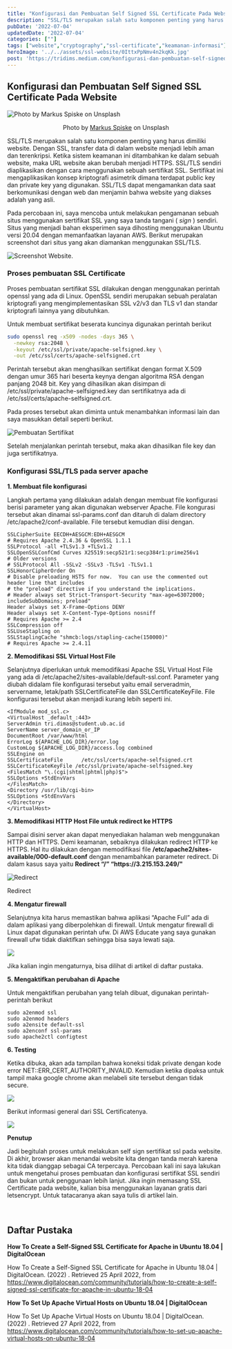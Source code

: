 ```yaml
---
title: "Konfigurasi dan Pembuatan Self Signed SSL Certificate Pada Website"
description: "SSL/TLS merupakan salah satu komponen penting yang harus dimiliki website. Dengan SSL, transfer data di dalam website menjadi lebih aman dan terenkripsi. Ketika sistem keamanan ini ditambahkan ke dalam sebuah website, maka URL website akan berubah menjadi HTTPS."
pubDate: '2022-07-04'
updatedDate: '2022-07-04'
categories: [""]
tags: ["website","cryptography","ssl-certificate","keamanan-informasi"]
heroImage: '../../assets/ssl-website/0IttxPpNmv4n2kqKk.jpg'
post: 'https://tridims.medium.com/konfigurasi-dan-pembuatan-self-signed-ssl-certificate-pada-website-ssl-website'
---
```


## Konfigurasi dan Pembuatan Self Signed SSL Certificate Pada Website


![Photo by [Markus Spiske](https://unsplash.com/@markusspiske?utm_source=medium&utm_medium=referral) on Unsplash](../../assets/ssl-website/0IttxPpNmv4n2kqKk.jpg)

<div align="center">
  Photo by <a href="https://unsplash.com/@markusspiske?utm_source=medium&utm_medium=referral">Markus Spiske</a> on Unsplash
</div>

SSL/TLS merupakan salah satu komponen penting yang harus dimiliki website\. Dengan SSL, transfer data di dalam website menjadi lebih aman dan terenkripsi\. Ketika sistem keamanan ini ditambahkan ke dalam sebuah website, maka URL website akan berubah menjadi HTTPS\. SSL/TLS sendiri diaplikasikan dengan cara menggunakan sebuah sertifikat SSL\. Sertifikat ini mengaplikasikan konsep kriptografi asimetrik dimana terdapat public key dan private key yang digunakan\. SSL/TLS dapat mengamankan data saat berkomunikasi dengan web dan menjamin bahwa website yang diakses adalah yang asli\.

Pada percobaan ini, saya mencoba untuk melakukan pengamanan sebuah situs menggunakan sertifikat SSL yang saya tanda tangani \( _sign_ \) sendiri\. Situs yang menjadi bahan eksperimen saya dihosting menggunakan Ubuntu versi 20\.04 dengan memanfaatkan layanan AWS\. Berikut merupakan screenshot dari situs yang akan diamankan menggunakan SSL/TLS\.


![Screenshot Website\.](../../assets/ssl-website/0D24to4xa1WrXifq.png)

### Proses pembuatan SSL Certificate

Proses pembuatan sertifikat SSL dilakukan dengan menggunakan perintah openssl yang ada di Linux\. OpenSSL sendiri merupakan sebuah peralatan kriptografi yang mengimplementasikan SSL v2/v3 dan TLS v1 dan standar kriptografi lainnya yang dibutuhkan\.

Untuk membuat sertifikat beserata kuncinya digunakan perintah berikut

```bash
sudo openssl req -x509 -nodes -days 365 \
  -newkey rsa:2048 \
  -keyout /etc/ssl/private/apache-selfsigned.key \
  -out /etc/ssl/certs/apache-selfsigned.crt
```

Perintah tersebut akan menghasilkan sertifikat dengan format X\.509 dengan umur 365 hari beserta keynya dengan algoritma RSA dengan panjang 2048 bit\. Key yang dihasilkan akan disimpan di /etc/ssl/private/apache\-selfsigned\.key dan sertifikatnya ada di /etc/ssl/certs/apache\-selfsigned\.crt\.

Pada proses tersebut akan diminta untuk menambahkan informasi lain dan saya masukkan detail seperti berikut\.


![Pembuatan Sertifikat](../../assets/ssl-website/0Yfql4p3u1EeAxZl2.png)

Setelah menjalankan perintah tersebut, maka akan dihasilkan file key dan juga sertifikatnya\.

### Konfigurasi SSL/TLS pada server apache

**1\. Membuat file konfigurasi**


Langkah pertama yang dilakukan adalah dengan membuat file konfigurasi berisi parameter yang akan digunakan webserver Apache\. File kongurasi tersebut akan dinamai ssl\-params\.conf dan ditaruh di dalam directory /etc/apache2/conf\-available\. File tersebut kemudian diisi dengan\.

```
SSLCipherSuite EECDH+AESGCM:EDH+AESGCM
# Requires Apache 2.4.36 & OpenSSL 1.1.1
SSLProtocol -all +TLSv1.3 +TLSv1.2
SSLOpenSSLConfCmd Curves X25519:secp521r1:secp384r1:prime256v1
# Older versions
# SSLProtocol All -SSLv2 -SSLv3 -TLSv1 -TLSv1.1
SSLHonorCipherOrder On
# Disable preloading HSTS for now.  You can use the commented out header line that includes
# the "preload" directive if you understand the implications.
# Header always set Strict-Transport-Security "max-age=63072000; includeSubDomains; preload"
Header always set X-Frame-Options DENY
Header always set X-Content-Type-Options nosniff
# Requires Apache >= 2.4
SSLCompression off
SSLUseStapling on
SSLStaplingCache "shmcb:logs/stapling-cache(150000)"
# Requires Apache >= 2.4.11
```

**2\. Memodifikasi SSL Virtual Host File**

Selanjutnya diperlukan untuk memodifikasi Apache SSL Virtual Host File yang ada di /etc/apache2/sites\-available/default\-ssl\.conf\. Parameter yang diubah didalam file konfigurasi tersebut yaitu email serveradmin, servername, letak/path SSLCertificateFile dan SSLCertificateKeyFile\. File konfigurasi tersebut akan menjadi kurang lebih seperti ini\.
```
<IfModule mod_ssl.c>
<VirtualHost _default_:443>
ServerAdmin tri.dimas@student.ub.ac.id
ServerName server_domain_or_IP
DocumentRoot /var/www/html
ErrorLog ${APACHE_LOG_DIR}/error.log
CustomLog ${APACHE_LOG_DIR}/access.log combined
SSLEngine on
SSLCertificateFile      /etc/ssl/certs/apache-selfsigned.crt
SSLCertificateKeyFile /etc/ssl/private/apache-selfsigned.key
<FilesMatch "\.(cgi|shtml|phtml|php)$">
SSLOptions +StdEnvVars
</FilesMatch>
<Directory /usr/lib/cgi-bin>
SSLOptions +StdEnvVars
</Directory>
</VirtualHost>
```

**3\. Memodifikasi HTTP Host File untuk redirect ke HTTPS**

Sampai disini server akan dapat menyediakan halaman web menggunakan HTTP dan HTTPS\. Demi keamanan, sebaiknya dilakukan redirect HTTP ke HTTPS\. Hal itu dilakukan dengan memodifikasi file **/etc/apache2/sites\-available/000\-default\.conf** dengan menambahkan parameter redirect\. Di dalam kasus saya yaitu **Redirect “/” “https://3\.215\.153\.249/"**


![Redirect](../../assets/ssl-website/0cSEMVQja06iReyt.png)

Redirect

**4\. Mengatur firewall**

Selanjutnya kita harus memastikan bahwa aplikasi “Apache Full” ada di dalam aplikasi yang diberpolehkan di firewall\. Untuk mengatur firewall di Linux dapat digunakan perintah ufw\. Di AWS Educate yang saya gunakan firewall ufw tidak diaktifkan sehingga bisa saya lewati saja\.


![](../../assets/ssl-website/0wo3vkKClL0xVfpAS.png)


Jika kalian ingin mengaturnya, bisa dilihat di artikel di daftar pustaka\.

**5\. Mengaktifkan perubahan di Apache**

Untuk mengaktifkan perubahan yang telah dibuat, digunakan perintah\-perintah berikut
```
sudo a2enmod ssl
sudo a2enmod headers
sudo a2ensite default-ssl
sudo a2enconf ssl-params
sudo apache2ctl configtest
```

**6\. Testing**

Ketika dibuka, akan ada tampilan bahwa koneksi tidak private dengan kode error NET::ERR\_CERT\_AUTHORITY\_INVALID\. Kemudian ketika dipaksa untuk tampil maka google chrome akan melabeli site tersebut dengan tidak secure\.


![](../../assets/ssl-website/0frHR0gAy6gwznMKo.png)


Berikut informasi general dari SSL Certificatenya\.


![](../../assets/ssl-website/0HBuGM15C0Rodpuk.png)


**Penutup**

Jadi begitulah proses untuk melakukan self sign sertifikat ssl pada website\. Di akhir, browser akan menandai website kita dengan tanda merah karena kita tidak dianggap sebagai CA terpercaya\. Percobaan kali ini saya lakukan untuk mengetahui proses pembuatan dan konfigurasi sertifikat SSL sendiri dan bukan untuk penggunaan lebih lanjut\. Jika ingin memasang SSL Certificate pada website, kalian bisa menggunakan layanan gratis dari letsencrypt\. Untuk tatacaranya akan saya tulis di artikel lain\.

<br>

## Daftar Pustaka

**How To Create a Self\-Signed SSL Certificate for Apache in Ubuntu 18\.04 \| DigitalOcean**

How To Create a Self\-Signed SSL Certificate for Apache in Ubuntu 18\.04 \| DigitalOcean\. \(2022\) \. Retrieved 25 April 2022, from [https://www\.digitalocean\.com/community/tutorials/how\-to\-create\-a\-self\-signed\-ssl\-certificate\-for\-apache\-in\-ubuntu\-18\-04](https://www.digitalocean.com/community/tutorials/how-to-create-a-self-signed-ssl-certificate-for-apache-in-ubuntu-18-04)

**How To Set Up Apache Virtual Hosts on Ubuntu 18\.04 \| DigitalOcean**

How To Set Up Apache Virtual Hosts on Ubuntu 18\.04 \| DigitalOcean\. \(2022\) \. Retrieved 27 April 2022, from [https://www\.digitalocean\.com/community/tutorials/how\-to\-set\-up\-apache\-virtual\-hosts\-on\-ubuntu\-18\-04](https://www.digitalocean.com/community/tutorials/how-to-set-up-apache-virtual-hosts-on-ubuntu-18-04)


